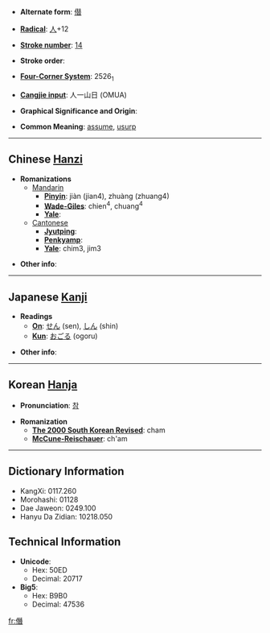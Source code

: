 * '''Alternate form''': [[僣]]

* '''[[Wiktionary:Chinese radical index| Radical]]''': [[Wiktionary:Chinese radical index 人|人]]+12

* '''[[Wiktionary:Chinese total strokes index|Stroke number]]''': [[Wiktionary:Chinese total strokes index 14|14]]

* '''Stroke order''': 

* '''[[Wiktionary:Chinese four corner index|Four-Corner System]]''': 2526<sub>1</sub>

* '''[[Wiktionary:Chinese Cangjie index|Cangjie input]]''': 人一山日 (OMUA)

* '''Graphical Significance and Origin''': 

* '''Common Meaning''': [[assume]], [[usurp]]

----

== Chinese [[Hanzi]] ==

* '''Romanizations'''
** [[Mandarin]]
*** '''[[Pinyin]]''': jiàn (jian4), zhuàng (zhuang4)
*** '''[[Wade-Giles]]''': chien<sup>4</sup>, chuang<sup>4</sup>
*** '''[[Yale]]''': 
**[[Cantonese]]
***'''[[Jyutping]]''':
***'''[[Penkyamp]]''': 
***'''[[Yale]]''': chim3, jim3

* '''Other info''': 

----

== Japanese [[Kanji]] ==

* '''Readings'''
** '''[[On]]''': [[せん]] (sen), [[しん]] (shin)
** '''[[Kun]]''': [[おごる]] (ogoru)

* '''Other info''':  

----

== Korean [[Hanja]] ==

* '''Pronunciation''': [[참]]

* '''Romanization'''
** '''[[The 2000 South Korean Revised Romanization|The 2000 South Korean Revised]]''': cham
** '''[[McCune-Reischauer]]''': ch'am

----

== Dictionary Information ==

* KangXi: 0117.260
* Morohashi: 01128
* Dae Jaweon: 0249.100
* Hanyu Da Zidian: 10218.050

== Technical Information ==

* '''Unicode''':
** Hex: 50ED
** Decimal: 20717
* '''Big5''':
** Hex: B9B0
** Decimal: 47536

[[fr:僭]]